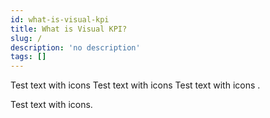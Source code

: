 ```yaml
---
id: what-is-visual-kpi
title: What is Visual KPI?
slug: /
description: 'no description'
tags: []
---
```



Test text with icons <SvgFont data={selection.icons[100]} /> Test text with icons <SvgFont data={selection.icons[101]} /> Test text with icons <SvgFont data={selection.icons[102]} />.

<SvgFont data={selection.icons[103]} /> Test text with icons.
